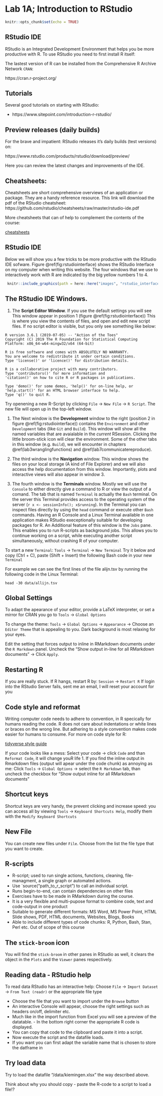 # Lab 1A; Introduction to RStudio {#lab1aintrorstudio}

```r
knitr::opts_chunk$set(echo = TRUE)
```

## RStudio IDE
RStudio is an Integrated Development Environment that helps you be more productive with R. To use RStudio you need to first install R itself:

The lastest version of R can be installed from the Comprehensive R Archive Network `CRAN`: 

https://cran.r-project.org/

## Tutorials
Several good tutorials on starting with RStudio:

 - https://www.sitepoint.com/introduction-r-rstudio/\

## Preview releases (daily builds)
For the brave and impatient:
RStudio releases it's daily builds (test versions) on:

https://www.rstudio.com/products/rstudio/download/preview/

Here you can review the latest changes and improvements of the IDE.

## Cheatsheets:
Cheatsheets are short comprehensive overviews of an application or package. They are a handy reference resource.
This link will download the pdf of the RStudio cheatsheet:
https://github.com/rstudio/cheatsheets/raw/master/rstudio-ide.pdf

More cheatsheets that can of help to complement the contents of the course:

[cheatsheets](https://www.rstudio.com/resources/cheatsheets/)


## RStudio IDE
Below we will show you a few tricks to be more productive with the RStudio IDE sofware. Figure \@ref(fig:rstudiointerface) shows the RStudio Interface on my computer when writing this website. The four windows that we use to interactively work with R are indicated by the big yellow numbers 1 to 4.

```r
 knitr::include_graphics(path = here::here("images", "rstudio_interface.png"))
```


## The RStudio IDE Windows. 

 1. The **Script Editor Window**. If you use the default settings you will see This window appear in position 1 (figure \@ref(fig:rstudiointerface)) This is where you view the contents of files, and open and edit new script files. If no script editor is visible, but you only see something like below:
 
 ```
 R version 3.6.1 (2019-07-05) -- "Action of the Toes"
 Copyright (C) 2019 The R Foundation for Statistical Computing
 Platform: x86_64-w64-mingw32/x64 (64-bit)

 R is free software and comes with ABSOLUTELY NO WARRANTY.
 You are welcome to redistribute it under certain conditions.
 Type 'license()' or 'licence()' for distribution details.

 R is a collaborative project with many contributors.
 Type 'contributors()' for more information and
 'citation()' on how to cite R or R packages in publications.

 Type 'demo()' for some demos, 'help()' for on-line help, or
 'help.start()' for an HTML browser interface to help.
 Type 'q()' to quit R.

 ``` 
 Try openening a new R-Script by clicking `File` -> `New File` -> `R Script`. The new file will open up in the top-left window.
 
 1. The Next window is the **Development** window to the right (position 2 in figure \@ref(fig:rstudiointerface)) contains the `Environment` and other `Development` tabs (like `Git` and `Build`). This window will show all the named variables that are avaialable in the _current_ RSession. Clicking the little broom-stick icon will clear the environment. Some of the other tabs in this window (e.g. `Build`), we will encounter in chapters \@ref(lab3wranglingfunctions) and \@ref(lab7communicatereproduce).
 
 1. The third window is the **Navigation** window. This window shows the files on your local storage (A kind of File Explorer) and we will also access the help documentation from this window. Importantly, plots and interactive views will also appear in window 3.
 
 1. The fourth window is the **Terminals** window. Mostly we will use the `Console` to either directly give a command to R or view the output of a comand. The tab that is named `Terminal` is actually the `Bash` terminal. On the server this Terminal provides access to the operating system of the server (`r x <- sessionInfo(); x$running`). In the Terminal you can inspect files directly by using the `head` command or execute other `Bash` commands. Having an R Console and a Linux Terminal available in one application makes RStudio execeptionally suitable for developing packages for R. 
 An Additional feature of this window is the `Jobs` pane. This enables you to run R-scripts as background jobs. This allows you to continue working on a script, while executing another script simultaneously, without crashing R of your computer.  

To start a new `Terminal`: `Tools` -> `Terminal` -> `New Terminal`
Try it below and copy (Ctrl + C), paste (Shift + Insert) the following Bash code in your new `Terminal`

For example we can see the first lines of the file alijn.tsv by running the following code in the Linux Terminal:

```
head -30 data/allijn.tsv
```

## Global Settings 
To adapt the apearance of your editor, provide a LaTeX interpreter, or set a mirror for CRAN you go to `Tools` -> `Global Options`

To change the theme: `Tools` -> `Global Options` -> `Appearance` -> Choose an `Editor Theme` that is appealing to you. Dark background is most relaxing for your eyes.

Edit the setting that forces output to inline in RMarkdown documents under the `R Markdown` panel. Uncheck the "Show output in-line for all RMarkdown documents" -> Click `Apply`. 

## Restarting R 
If you are really stuck. If R hangs, restart R by: `Session` -> `Restart R`
If login into the RStudio Server fails, sent me an email, I will reset your account for you

## Code style and reformat
Writing computer code needs to adhere to convention, in R specically for humans reading the code. R does not care about indentations or white lines or braces on the wrong line. But adhering to a style convention makes code easier for humans to consume. For more on code style for R: 

[tidyverse style guide](https://style.tidyverse.org/)

If your code looks like a mess: Select your code -> click `Code` and than `Reformat Code`, it will change youR life
 1. If you find the inline output in Rmarkdown files (output will apear under the code chunk) as annoying as me: Click `Tools` -> `Global Options` -> select the `R Markdown` tab, than uncheck the checkbox for "Show output inline for all RMarkdown documents" 

## Shortcut keys
Shortcut keys are very handy, the prevent clicking and increase speed: you can access all by viewing `Tools` -> `Keyboard Shortcuts Help`, modify them with the `Modify Keyboard Shortcuts`

## New File
You can create new files under `File`. Choose from the list the file type that you want to create.

## R-scripts

 - R-script; used to run single actions, functions, cleaning, file-managment, a single graph or automated actions. 
 - Use `source("path_to_r_script") to call an individual script. 
 - Runs begin-to-end, can contain dependencies on other files
 - Exercises have to be made in RMarkdown during the course. 
 - It is a very flexible and multi-pupose format to combine code, text and code-output in one product
 - Suitable to generate different formats: MS Word, MS Power Point, HTML Slide shows, PDF, HTML documents, Websites, Blogs, Books
 - Able to include different types of code chunks: R, Python, Bash, Stan, Perl etc. Out of scope of this course

## The `stick-broom` icon 
You will find the `stick-broom` in other panes in RStudio as well, it clears the object in the `Plots` and the `Viewer` panes respectively.

## Reading data - RStudio help
To read data RStudio has an interactive help: 
Choose `File` -> `Import Dataset` -> `From Text (readr)` or the appropriate file type

 - Choose the file that you want to import under the `Browse` button
 - An interactive Console will appear, choose the right settings such as headers on/off, delimiter etc. 
 - Much like in the import function from Excel you will see a preview of the datatable.  - In the bottom right corner the appropriate R code is displayed. 
 - You can copy that code to the clipboard and paste it into a script.
 - Now execute the script and the datafile loads. 
 - If you want you can first adapt the variable name that is chosen to store the datframe in

## Try load data
Try to load the datafile "/data/kiemingen.xlsx" the way described above.

Think about why you should copy - paste the R-code to a script to load a file!?
